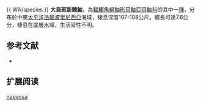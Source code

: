 {{Speciesbox
| name = 大烏斑新棘鮋
| image = 
| image_width = 250px
| status = NE
| status_system = IUCN3.1
| genus = Neomerinthe
| species = naevosa
| authority = [[Motomura,_Béarez_&_Causse|Motomura, Béarez & Causse]], 2011 
| synonyms = 
}}{{ Wikispecies }}
'''大烏斑新棘鮋'''，為[[輻鰭魚綱|輻鰭魚綱]][[鮋形目|鮋形目]][[鮋亞目|鮋亞目]][[鮋科|鮋科]]的其中一[[種|種]]，分布於中東[[太平洋|太平洋]][[法屬波里尼西亞|法屬波里尼西亞]]海域，棲息深度107-108公尺，體長可達7.6公分，棲息在底層水域，生活習性不明。
==参考文献==
*{{FishBase_species|genus=Neomerinthe|species=naevosa|year=2014|month=6}}

== 扩展阅读 ==
{{refbegin}}
{{wikispecies-inline|Neomerinthe naevosa|大烏斑新棘鮋}}
{{refend}}
{{Taxonbar|from=Q13886082}}

[[Category:新棘鮋屬|naevosa]]


{{鮋形目小作品}}